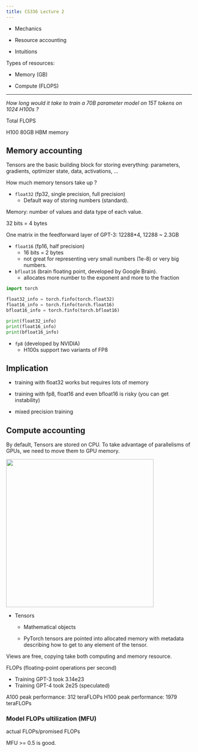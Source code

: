 ```yaml
---
title: CS336 Lecture 2
---
```


::: {.callout-note}

- Mechanics

- Resource accounting

- Intuitions

:::

Types of resources: 

- Memory (GB)

- Compute (FLOPS)

<hr>
*How long would it take to train a 70B parameter model on 15T tokens on 1024 H100s ?*
</hr>

Total FLOPS

H100
80GB HBM memory

## Memory accounting

Tensors are the basic building block for storing everything: parameters, gradients, optimizer state, data, activations, ...

How much memory tensors take up ?

- `float32` (fp32, single precision, full precision)
    - Default way of storing numbers (standard).

Memory: number of values and data type of each value.

32 bits = 4 bytes

One matrix in the feedforward layer of GPT-3: 12288*4, 12288 ~ 2.3GB

- `float16` (fp16, half precision)
    - 16 bits = 2 bytes
    - not great for representing very small numbers (1e-8) or very big numbers.

- `bfloat16` (brain floating point, developed by Google Brain).
    - allocates more number to the exponent and more to the fraction

```python
import torch

float32_info = torch.finfo(torch.float32)
float16_info = torch.finfo(torch.float16)
bfloat16_info = torch.finfo(torch.bfloat16)

print(float32_info)
print(float16_info)
print(bfloat16_info)
```

- `fp8` (developed by NVIDIA)
    - H100s support two variants of FP8

::: {.callout-note}
# Implication

- training with float32 works but requires lots of memory

- training with fp8, float16 and even bfloat16 is risky (you can get instability)

- mixed precision training
:::

## Compute accounting
By default, Tensors are stored on CPU. To take advantage of parallelisms of GPUs, we need to move them to GPU memory.

![](assets/figs/gpu1.png){width=400px}


- Tensors

    - Mathematical objects

    - PyTorch tensors are pointed into allocated memory with metadata describing how to get to any element of the tensor.

Views are free, copying take both computing and memory resource.

FLOPs (floating-point operations per second)

- Training GPT-3 took 3.14e23
- Training GPT-4 took 2e25 (speculated)

A100 peak performance: 312 teraFLOPs
H100 peak performance: 1979 teraFLOPs

### Model FLOPs ultilization (MFU)

actual FLOPs/promised FLOPs

MFU >= 0.5 is good.